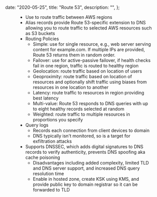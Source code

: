 
  date: "2020-05-25",
  title: "Route 53",
  description: "",
};


<Figure caption="AWS multi-region network" src={awsNetwork} />

- Use to route traffic between AWS regions
- Alias records provide Route 53-specific extension to DNS allowing you to route traffic to selected AWS resources such as S3 buckets
- Routing Policies
  - Simple: use for single resource, e.g., web server serving content for example.com. If multiple IPs are provided, Route 53 returns them in random order.
  - Failover: use for active-passive failover, if health checks fail in one region, traffic is routed to healthy region
  - Geolocation: route traffic based on location of users
  - Geoproximity: route traffic based on location of resources and optionally shift traffic using biases from resources in one location to another
  - Latency: route traffic to resources in region providing best latency
  - Multi-value: Route 53 responds to DNS queries with up to eight healthy records selected at random
  - Weighted: route traffic to multiple resources in proportions you specify
- Query logs
  - Records each connection from client devices to domain
  - DNS typically isn't monitored, so is a target for exfiltration attacks
- Supports DNSSEC, which adds digital signatures to DNS records to verify authenticity, prevents DNS spoofing aka cache poisoning
  - Disadvantages including added complexity, limited TLD and DNS server support, and increased DNS query resolution time
  - Enable in hosted zone, create KSK using KMS, and provide public key to domain registrar so it can be forwarded to TLD
